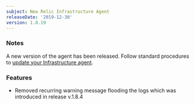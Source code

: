 ```yaml
---
subject: New Relic Infrastructure Agent
releaseDate: '2019-12-30'
version: 1.8.19
---
```


### Notes

A new version of the agent has been released. Follow standard procedures to [update your Infrastructure agent](/docs/infrastructure/new-relic-infrastructure/installation/update-infrastructure-agent).

### Features

* Removed recurring warning message flooding the logs which was introduced in release v.1.8.4
